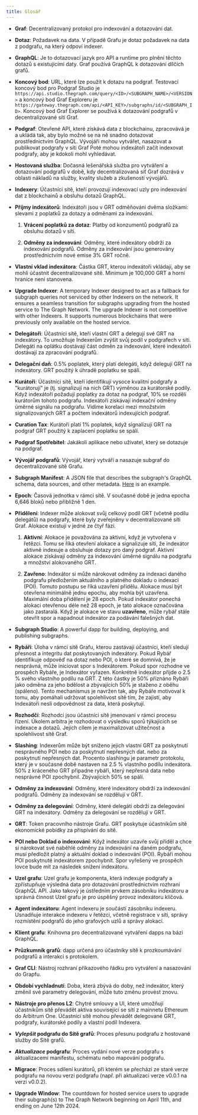```yaml
---
title: Glosář
---
```


- **Graf**: Decentralizovaný protokol pro indexování a dotazování dat.

- **Dotaz**: Požadavek na data. V případě Grafu je dotaz požadavek na data z podgrafu, na který odpoví indexer.

- **GraphQL**: Je to dotazovací jazyk pro API a runtime pro plnění těchto dotazů s existujícími daty. Graf používá GraphQL k dotazování dílčích grafů.

- **Koncový bod**: URL, které lze použít k dotazu na podgraf. Testovací koncový bod pro Podgraf Studio je `https://api.studio.thegraph.com/query/<ID>/<SUBGRAPH_NAME>/<VERSION>` a koncový bod Graf Exploreru je `https://gateway.thegraph.com/api/<API_KEY>/subgraphs/id/<SUBGRAPH_ID>`. Koncový bod Graf Explorer se používá k dotazování podgrafů v decentralizované síti Graf.

- **Podgraf**: Otevřené API, které získává data z blockchainu, zpracovává je a ukládá tak, aby bylo možné se na ně snadno dotazovat prostřednictvím GraphQL. Vývojáři mohou vytvářet, nasazovat a publikovat podgrafy v síti Graf Poté mohou indexátoři začít indexovat podgrafy, aby je kdokoli mohl vyhledávat.

- **Hostovaná služba**: Dočasná lešenářská služba pro vytváření a dotazování podgrafů v době, kdy decentralizovaná síť Graf dozrává v oblasti nákladů na služby, kvality služeb a zkušeností vývojářů.

- **Indexery**: Účastníci sítě, kteří provozují indexovací uzly pro indexování dat z blockchainů a obsluhu dotazů GraphQL.

- **Příjmy indexátorů**: Indexátoři jsou v GRT odměňováni dvěma složkami: slevami z poplatků za dotazy a odměnami za indexování.

  1. **Vrácení poplatků za dotaz**: Platby od konzumentů podgrafů za obsluhu dotazů v síti.

  2. **Odměny za indexování**: Odměny, které indexátory obdrží za indexování podgrafů. Odměny za indexování jsou generovány prostřednictvím nové emise 3% GRT ročně.

- **Vlastní vklad indexátora**: Částka GRT, kterou indexátoři vkládají, aby se mohli účastnit decentralizované sítě. Minimum je 100,000 GRT a horní hranice není stanovena.

- **Upgrade Indexer**: A temporary Indexer designed to act as a fallback for subgraph queries not serviced by other Indexers on the network. It ensures a seamless transition for subgraphs upgrading from the hosted service to The Graph Network. The upgrade Indexer is not competitive with other Indexers. It supports numerous blockchains that were previously only available on the hosted service.

- **Delegátoři**: Účastníci sítě, kteří vlastní GRT a delegují své GRT na indexátory. To umožňuje Indexerům zvýšit svůj podíl v podgrafech v síti. Delegáti na oplátku dostávají část odměn za indexování, které indexátoři dostávají za zpracování podgrafů.

- **Delegační daň**: 0.5% poplatek, který platí delegáti, když delegují GRT na indexátory. GRT použitý k úhradě poplatku se spálí.

- **Kurátoři**: Účastníci sítě, kteří identifikují vysoce kvalitní podgrafy a "kurátorují" je (tj. signalizují na nich GRT) výměnou za kurátorské podíly. Když indexátoři požadují poplatky za dotaz na podgraf, 10% se rozdělí kurátorům tohoto podgrafu. Indexátoři získávají indexační odměny úměrné signálu na podgrafu. Vidíme korelaci mezi množstvím signalizovaných GRT a počtem indexátorů indexujících podgraf.

- **Curation Tax**: Kurátoři platí 1% poplatek, když signalizují GRT na podgraf GRT použitý k zaplacení poplatku se spálí.

- **Podgraf Spotřebitel**: Jakákoli aplikace nebo uživatel, který se dotazuje na podgraf.

- **Vývojář podgrafů**: Vývojář, který vytváří a nasazuje subgraf do decentralizované sítě Grafu.

- **Subgraph Manifest**: A JSON file that describes the subgraph's GraphQL schema, data sources, and other metadata. [Here](https://github.com/graphprotocol/example-subgraph/blob/master/subgraph.yaml) is an example.

- **Epoch**: Časová jednotka v rámci sítě. V současné době je jedna epocha 6,646 bloků nebo přibližně 1 den.

- **Přidělení**: Indexer může alokovat svůj celkový podíl GRT (včetně podílu delegátů) na podgrafy, které byly zveřejněny v decentralizované síti Graf. Alokace existují v jedné ze čtyř fází.

  1. **Aktivní**: Alokace je považována za aktivní, když je vytvořena v řetězci. Tomu se říká otevření alokace a signalizuje síti, že indexátor aktivně indexuje a obsluhuje dotazy pro daný podgraf. Aktivní alokace získávají odměny za indexování úměrné signálu na podgrafu a množství alokovaného GRT.

  2. **Zavřeno**: Indexátor si může nárokovat odměny za indexaci daného podgrafu předložením aktuálního a platného dokladu o indexaci (POI). Tomuto postupu se říká uzavření přídělu. Alokace musí být otevřena minimálně jednu epochu, aby mohla být uzavřena. Maximální doba přidělení je 28 epoch. Pokud indexátor ponechá alokaci otevřenou déle než 28 epoch, je tato alokace označována jako zastaralá. Když je alokace ve stavu **uzavřeno**, může rybář stále otevřít spor a napadnout indexátor za podávání falešných dat.

- **Subgraph Studio**: A powerful dapp for building, deploying, and publishing subgraphs.

- **Rybáři**: Úloha v rámci sítě Grafu, kterou zastávají účastníci, kteří sledují přesnost a integritu dat poskytovaných indexátory. Pokud Rybář identifikuje odpověď na dotaz nebo POI, o které se domnívá, že je nesprávná, může iniciovat spor s Indexátorem. Pokud spor rozhodne ve prospěch Rybáře, je Indexátor vyřazen. Konkrétně indexátor přijde o 2.5 % svého vlastního podílu na GRT. Z této částky je 50% přiznáno Rybáři jako odměna za jeho bdělost a zbývajících 50% je staženo z oběhu (spáleno). Tento mechanismus je navržen tak, aby Rybáře motivoval k tomu, aby pomáhali udržovat spolehlivost sítě tím, že zajistí, aby Indexátoři nesli odpovědnost za data, která poskytují.

- **Rozhodčí**: Rozhodci jsou účastníci sítě jmenovaní v rámci procesu řízení. Úkolem arbitra je rozhodovat o výsledku sporů týkajících se indexace a dotazů. Jejich cílem je maximalizovat užitečnost a spolehlivost sítě Graf.

- **Slashing**: Indexerům může být sníženo jejich vlastní GRT za poskytnutí nesprávného POI nebo za poskytnutí nepřesných dat. nebo za poskytnutí nepřesných dat. Procento slashingu je parametr protokolu, který je v současné době nastaven na 2.5 % vlastního podílu indexátora. 50% z kráceného GRT připadne rybáři, který nepřesná data nebo nesprávné POI zpochybnil. Zbývajících 50% se spálí.

- **Odměny za indexování**: Odměny, které indexátory obdrží za indexování podgrafů. Odměny za indexování se rozdělují v GRT.

- **Odměny za delegování**: Odměny, které delegáti obdrží za delegování GRT na indexátory. Odměny za delegování se rozdělují v GRT.

- **GRT**: Token pracovního nástroje Grafu. GRT poskytuje účastníkům sítě ekonomické pobídky za přispívání do sítě.

- **POI nebo Doklad o indexování**: Když indexátor uzavře svůj příděl a chce si nárokovat své naběhlé odměny za indexování na daném podgrafu, musí předložit platný a aktuální doklad o indexování (POI). Rybáři mohou POI poskytnuté indexátorem zpochybnit. Spor vyřešený ve prospěch lovce bude mít za následek snížení indexátoru.

- **Uzel grafu**: Uzel grafu je komponenta, která indexuje podgrafy a zpřístupňuje výsledná data pro dotazování prostřednictvím rozhraní GraphQL API. Jako takový je ústředním prvkem zásobníku indexátoru a správná činnost Uzel grafu je pro úspěšný provoz indexátoru klíčová.

- **Agent indexátoru**: Agent indexeru je součástí zásobníku indexeru. Usnadňuje interakce indexeru v řetězci, včetně registrace v síti, správy rozmístění podgrafů do jeho grafových uzlů a správy alokací.

- **Klient grafu**: Knihovna pro decentralizované vytváření dapps na bázi GraphQL.

- **Průzkumník grafů**: dapp určená pro účastníky sítě k prozkoumávání podgrafů a interakci s protokolem.

- **Graf CLI**: Nástroj rozhraní příkazového řádku pro vytváření a nasazování do Grapfu.

- **Období vychladnutí**: Doba, která zbývá do doby, než indexátor, který změnil své parametry delegování, může tuto změnu provést znovu.

- **Nástroje pro přenos L2**: Chytré smlouvy a UI, které umožňují účastníkům sítě převádět aktiva související se sítí z mainnetu Ethereum do Arbitrum One. Účastníci sítě mohou převádět delegované GRT, podgrafy, kurátorské podíly a vlastní podíl Indexera.

- **_Vylepšit_ podgrafu do Sítě grafů**: Proces přesunu podgrafu z hostované služby do Sítě grafů.

- **_Aktualizace_ podgrafu**: Proces vydání nové verze podgrafu s aktualizacemi manifestu, schématu nebo mapování podgrafu.

- **Migrace**: Proces sdílení kurátorů, při kterém se přechází ze staré verze podgrafu na novou verzi podgrafu (např. při aktualizaci verze v0.0.1 na verzi v0.0.2).

- **Upgrade Window**: The countdown for hosted service users to upgrade their subgraph(s) to The Graph Network beginning on April 11th, and ending on June 12th 2024.

